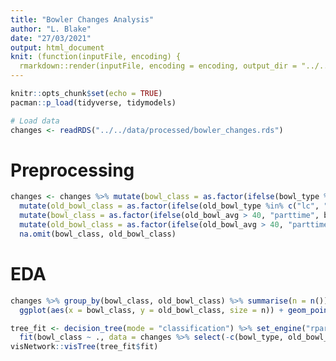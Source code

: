```yaml
---
title: "Bowler Changes Analysis"
author: "L. Blake"
date: "27/03/2021"
output: html_document
knit: (function(inputFile, encoding) {
  rmarkdown::render(inputFile, encoding = encoding, output_dir = "../../output/notebooks") })
---
```


```r
knitr::opts_chunk$set(echo = TRUE)
pacman::p_load(tidyverse, tidymodels)

# Load data
changes <- readRDS("../../data/processed/bowler_changes.rds")
```




# Preprocessing
```r
changes <- changes %>% mutate(bowl_class = as.factor(ifelse(bowl_type %in% c("lc", "lo", "rls", "rob"), "spin", "seam"))) %>%
  mutate(old_bowl_class = as.factor(ifelse(old_bowl_type %in% c("lc", "lo", "rls", "rob"), "spin", "seam")))  %>%
  mutate(bowl_class = as.factor(ifelse(old_bowl_avg > 40, "parttime", bowl_class)))  %>%
  mutate(old_bowl_class = as.factor(ifelse(old_bowl_avg > 40, "parttime", old_bowl_class))) %>%
  na.omit(bowl_class, old_bowl_class)

```


# EDA
```r
changes %>% group_by(bowl_class, old_bowl_class) %>% summarise(n = n()) %>%
  ggplot(aes(x = bowl_class, y = old_bowl_class, size = n)) + geom_point()
```



```r
tree_fit <- decision_tree(mode = "classification") %>% set_engine("rpart") %>%
  fit(bowl_class ~ ., data = changes %>% select(-c(bowl_type, old_bowl_type, bowler, old_bowler, bowl_avg, bowl_sr, old_bowl_avg, old_bowl_sr)))
visNetwork::visTree(tree_fit$fit)
```
